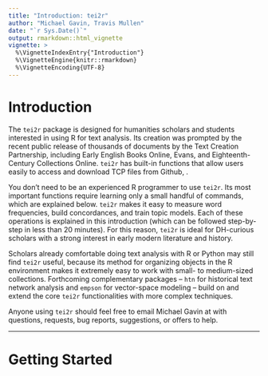 ```yaml
---
title: "Introduction: tei2r"
author: "Michael Gavin, Travis Mullen"
date: "`r Sys.Date()`"
output: rmarkdown::html_vignette
vignette: >
  %\VignetteIndexEntry{"Introduction"}
  %\VignetteEngine{knitr::rmarkdown}
  %\VignetteEncoding{UTF-8}
---
```

# Introduction

The `tei2r` package is designed for humanities scholars and students interested in using R for text analysis. Its creation was prompted by the recent public release of thousands of documents by the Text Creation Partnership, including Early English Books Online, Evans, and Eighteenth-Century Collections Online. `tei2r` has built-in functions that allow users easily to access and download TCP files from Github, \href{https://github.com/textcreationpartnership}{where they are freely available}.

You don't need to be an experienced R programmer to use `tei2r`. Its most important functions require learning only a small handful of commands, which are explained below. `tei2r` makes it easy to measure word frequencies, build concordances, and train topic models. Each of these operations is explained in this introduction (which can be followed step-by-step in less than 20 minutes). For this reason, `tei2r` is ideal for DH-curious scholars with a strong interest in early modern literature and history.

Scholars already comfortable doing text analysis with R or Python may still find `tei2r` useful, because its method for organizing objects in the R environment makes it extremely easy to work with small- to medium-sized collections. Forthcoming complementary packages -- `htn` for historical text network analysis and `empson` for vector-space modeling -- build on and extend the core `tei2r` functionalities with more complex techniques.

Anyone using `tei2r` should feel free to email Michael Gavin at \email{mgavin@@mailbox.sc.edu} with questions, requests, bug reports, suggestions, or offers to help.

***

# Getting Started



